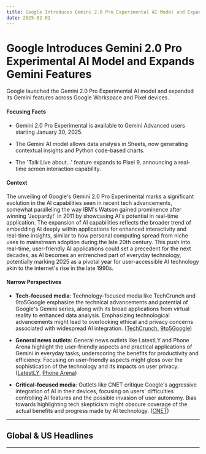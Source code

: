 ```yaml
---
title: Google Introduces Gemini 2.0 Pro Experimental AI Model and Expands Gemini Features
date: 2025-02-01
---
```


# Google Introduces Gemini 2.0 Pro Experimental AI Model and Expands Gemini Features

Google launched the Gemini 2.0 Pro Experimental AI model and expanded its Gemini features across Google Workspace and Pixel devices.

#### Focusing Facts

- Gemini 2.0 Pro Experimental is available to Gemini Advanced users starting January 30, 2025.

- The Gemini AI model allows data analysis in Sheets, now generating contextual insights and Python code-based charts.

- The 'Talk Live about...' feature expands to Pixel 9, announcing a real-time screen interaction capability.

#### Context

The unveiling of Google's Gemini 2.0 Pro Experimental marks a significant evolution in the AI capabilities seen in recent tech advancements, somewhat paralleling the way IBM's Watson gained prominence after winning 'Jeopardy!' in 2011 by showcasing AI's potential in real-time application. The expansion of AI capabilities reflects the broader trend of embedding AI deeply within applications for enhanced interactivity and real-time insights, similar to how personal computing spread from niche uses to mainstream adoption during the late 20th century. This push into real-time, user-friendly AI applications could set a precedent for the next decades, as AI becomes an entrenched part of everyday technology, potentially marking 2025 as a pivotal year for user-accessible AI technology akin to the internet's rise in the late 1990s.

#### Narrow Perspectives

- **Tech-focused media**: Technology-focused media like TechCrunch and 9to5Google emphasize the technical advancements and potential of Google's Gemini series, along with its broad applications from virtual reality to enhanced data analysis. Emphasizing technological advancements might lead to overlooking ethical and privacy concerns associated with widespread AI integration. ([TechCrunch](https://techcrunch.com/2025/01/30/google-quietly-announces-its-next-flagship-ai-model/), [9to5Google](https://9to5google.com/2025/01/27/gemini-astra-android-xr-video/))

- **General news outlets**: General news outlets like LatestLY and Phone Arena highlight the user-friendly aspects and practical applications of Gemini in everyday tasks, underscoring the benefits for productivity and efficiency. Focusing on user-friendly aspects might gloss over the sophistication of the technology and its impacts on user privacy. ([LatestLY](https://www.latestly.com/technology/gemini-ai-in-google-sheets-can-now-generate-charts-and-provide-valuable-insights-check-details-6605173.html), [Phone Arena](https://www.phonearena.com/news/google-samsung-ai-feature-pixel-9-older-galaxy-phones_id167139))

- **Critical-focused media**: Outlets like CNET critique Google's aggressive integration of AI in their devices, focusing on users' difficulties controlling AI features and the possible invasion of user autonomy. Bias towards highlighting tech skepticism might obscure coverage of the actual benefits and progress made by AI technology. ([CNET](https://www.cnet.com/tech/mobile/i-tried-to-turn-off-the-ai-on-my-pixel-9-it-wasnt-easy/))

---

## Global & US Headlines

---
